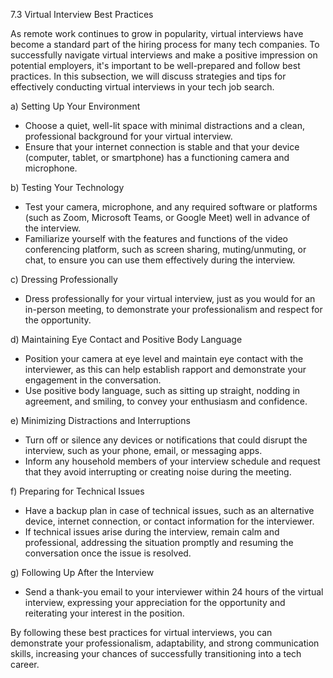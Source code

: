 7.3 Virtual Interview Best Practices

As remote work continues to grow in popularity, virtual interviews have become a standard part of the hiring process for many tech companies. To successfully navigate virtual interviews and make a positive impression on potential employers, it's important to be well-prepared and follow best practices. In this subsection, we will discuss strategies and tips for effectively conducting virtual interviews in your tech job search.

a) Setting Up Your Environment

- Choose a quiet, well-lit space with minimal distractions and a clean, professional background for your virtual interview.
- Ensure that your internet connection is stable and that your device (computer, tablet, or smartphone) has a functioning camera and microphone.

b) Testing Your Technology

- Test your camera, microphone, and any required software or platforms (such as Zoom, Microsoft Teams, or Google Meet) well in advance of the interview.
- Familiarize yourself with the features and functions of the video conferencing platform, such as screen sharing, muting/unmuting, or chat, to ensure you can use them effectively during the interview.

c) Dressing Professionally

- Dress professionally for your virtual interview, just as you would for an in-person meeting, to demonstrate your professionalism and respect for the opportunity.

d) Maintaining Eye Contact and Positive Body Language

- Position your camera at eye level and maintain eye contact with the interviewer, as this can help establish rapport and demonstrate your engagement in the conversation.
- Use positive body language, such as sitting up straight, nodding in agreement, and smiling, to convey your enthusiasm and confidence.

e) Minimizing Distractions and Interruptions

- Turn off or silence any devices or notifications that could disrupt the interview, such as your phone, email, or messaging apps.
- Inform any household members of your interview schedule and request that they avoid interrupting or creating noise during the meeting.

f) Preparing for Technical Issues

- Have a backup plan in case of technical issues, such as an alternative device, internet connection, or contact information for the interviewer.
- If technical issues arise during the interview, remain calm and professional, addressing the situation promptly and resuming the conversation once the issue is resolved.

g) Following Up After the Interview

- Send a thank-you email to your interviewer within 24 hours of the virtual interview, expressing your appreciation for the opportunity and reiterating your interest in the position.

By following these best practices for virtual interviews, you can demonstrate your professionalism, adaptability, and strong communication skills, increasing your chances of successfully transitioning into a tech career.

